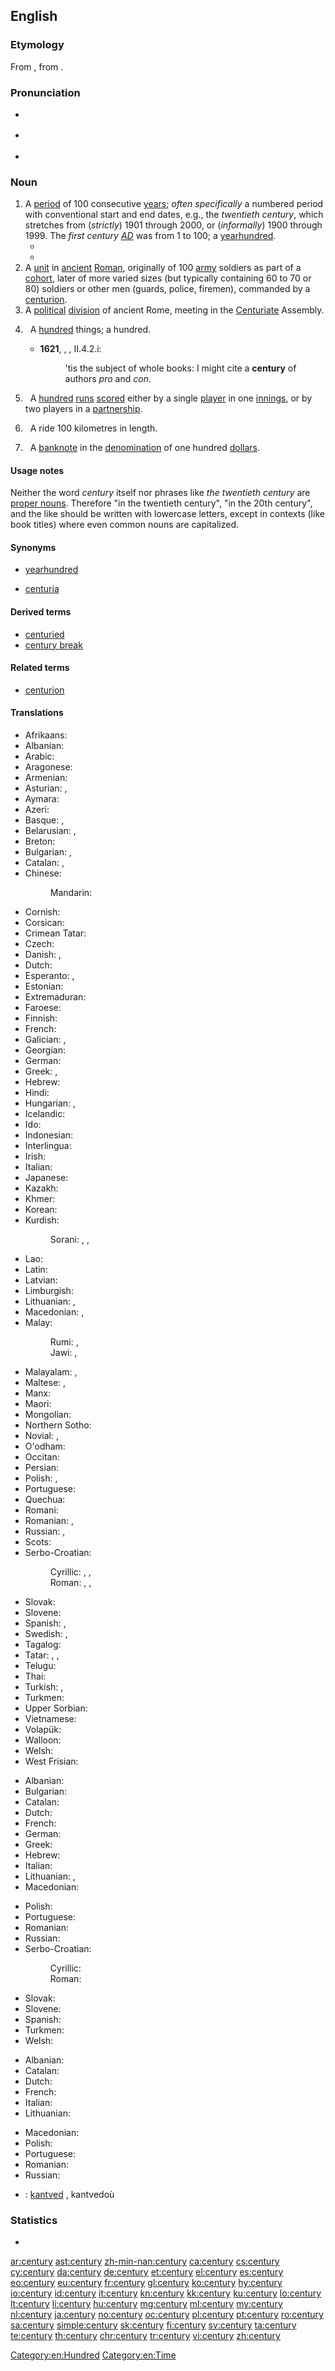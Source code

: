 ==English==
{{wikipedia|Century}}

===Etymology===
From {{etyl|la|en}} {{term|centuria|lang=la}}, from {{term|centum||one hundred|lang=la}}.

===Pronunciation===
* {{a|UK}} {{IPA|/ˈsɛn.tʃə.ɹiː/}}
* {{a|US}} {{IPA|/ˈsɛn.tʃɚ.i/}}
* {{audio|en-us-century.ogg|Audio (US)}}

===Noun===
{{en-noun|centuries}}

# A [[period]] of 100 consecutive [[year]]s; ''often specifically'' a numbered period with conventional start and end dates, e.g., the ''twentieth century'', which stretches from (''strictly'') 1901 through 2000, or (''informally'') 1900 through 1999. The ''first century [[AD]]'' was from 1 to 100; a [[yearhundred]].
#*{{quote-book|year=1963|author={{w|Margery Allingham}}
|title={{w|The China Governess}}|chapter=Foreword|url=http://openlibrary.org/works/OL2004261W
|passage=He stood transfixed before the unaccustomed view of London at night time, a vast panorama which reminded him [&hellip;] of some wood engravings far off and magical, in a printshop in his childhood. They dated from the previous '''century''' and were coarsely printed on tinted paper, with tinsel outlining the design.}}
#*{{quote-magazine|date=2013-07-20|volume=408|issue=8845|magazine={{w|The Economist}}
|title=[http://www.economist.com/news/http://www.economist.com/news/business/21582001-army-new-online-courses-scaring-wits-out-traditional-universities-can-they The attack of the MOOCs]
|passage=Since the launch early last year of&nbsp;[&hellip;] two Silicon Valley start-ups offering free education through MOOCs, massive open online courses, the ivory towers of academia have been shaken to their foundations. University brands built in some cases over '''centuries''' have been forced to contemplate the possibility that information technology will rapidly make their existing business model obsolete.}}
# A [[unit]] in [[ancient]] [[Roman]], originally of 100 [[army]] soldiers as part of a [[cohort]], later of more varied sizes (but typically containing 60 to 70 or 80) soldiers or other men (guards, police, firemen), commanded by a [[centurion]].
# A [[political]] [[division]] of ancient Rome, meeting in the [[centuriate|Centuriate]] Assembly.
# {{context|archaic|lang=en}}&nbsp; A [[hundred]] things; a hundred.
#* '''1621''', {{w|Robert Burton}}, ''{{w|The Anatomy of Melancholy}}'', II.4.2.i:
#*: 'tis the subject of whole books: I might cite a '''century''' of authors ''pro'' and ''con''.
# {{context|cricket|lang=en}}&nbsp; A [[hundred]] [[run]]s [[score]]d either by a single [[player]] in one [[innings]], or by two players in a [[partnership]].
# {{context|cycling|lang=en}}&nbsp; A ride 100 kilometres in length.
# {{context|US|informal|lang=en}}&nbsp; A [[banknote]] in the [[denomination]] of one hundred [[dollar]]s.

====Usage notes====
Neither the word ''century'' itself nor phrases like ''the twentieth century'' are [[proper noun]]s. Therefore "in the twentieth century", "in the 20th century", and the like should be written with lowercase letters, except in contexts (like book titles) where even common nouns are capitalized.

====Synonyms====
* {{sense|period of 100 consecutive years}} [[yearhundred]] {{qualifier|very rare}}
* {{sense|Roman army unit}} [[centuria]]

====Derived terms====
{{rel-top|Terms derived from ''century''}}
* [[centuried]]
* [[century break]]
{{rel-bottom}}

====Related terms====
* [[centurion]]

====Translations====
{{trans-top|100 years}}
* Afrikaans: {{t-|af|eeu}}
* Albanian: {{t-|sq|shekull|m}}
* Arabic: {{t+|ar|قرن|tr=qarn}}
* Aragonese: {{t+|an|sieglo|m}}
* Armenian: {{t+|hy|դար|tr=dar}}
* Asturian: {{t+|ast|sieglu|m}}, {{t-|ast|centuria|f}}
* Aymara: {{t-|ay|patacmara}}
* Azeri: {{t-|az|əsr}}
* Basque: {{t-|eu|mende}}, {{t-|eu|gizaldi}}
* Belarusian: {{t|be|век|m|sc=Cyrl}}, {{t|be|стагоддзе|n|tr=stahóddzje|sc=Cyrl}}
* Breton: {{t+|br|kantved|m}}
* Bulgarian: {{t+|bg|век|m}}, {{t+|bg|столетие|n}}
* Catalan: {{t+|ca|segle|m}}, {{t-|ca|centúria|f}}
* Chinese:
*: Mandarin: {{t|cmn|世纪|tr=shìjì}}
* Cornish: {{t-|kw|cansbledhen}}
* Corsican: {{t+|co|seculu|f}}
* Crimean Tatar: {{tø|crh|yüz}}
* Czech: {{t+|cs|století|n}}
* Danish: {{t-|da|århundred}}, {{t-|da|århundrede|n}}
* Dutch: {{t+|nl|eeuw|f}}
* Esperanto: {{t-|eo|jarcento}}, {{t-|eo|centjaro}}
* Estonian: {{t-|et|sajand}}
* Extremaduran: {{tø|ext|sigru|m}}
* Faroese: {{t-|fo|øld}}
* Finnish: {{t+|fi|vuosisata}}
* French: {{t+|fr|siècle|m}}
* Galician: {{t+|gl|século|m}}, {{t-|gl|centuria|f}}
* Georgian: {{t-|ka|საუკუნე|tr=saukune|sc=Geor}}
* German: {{t+|de|Jahrhundert|n}}
* Greek: {{t+|el|αιώνας|m|tr=eónas}}, {{t+|el|εκατονταετία|f|tr=ekatontaetía|sc=Grek}}
* Hebrew: {{t+|he|מאה|alt=מֵאָה|tr=me'a|f}}
* Hindi: {{t-|hi|शताब्दी|tr=šatābdī}}
* Hungarian: {{t+|hu|század}}, {{t+|hu|évszázad}}
* Icelandic: {{t+|is|öld|f}}
* Ido: {{t+|io|yarcento}}
* Indonesian: {{t+|id|abad}}
* Interlingua: {{t-|ia|seculo}}
* Irish: {{t+|ga|aois|f}}
* Italian: {{t+|it|secolo|m}}
* Japanese: {{t+|ja|世紀|tr=せいき, seiki}}
* Kazakh: {{t|kk|ғасыр|tr=ğasır|sc=Cyrl}}
* Khmer: {{t-|km|សតវត្ស|sc=Khmr|tr=sa’ta’ voat}}
* Korean: {{t+|ko|세기|tr=世紀, segi}}
* Kurdish:
*: Sorani: {{t+|ku|چه‌رخ|tr=charkh|sc=ku-Arab}}, {{t-|ku|قه‌رن|tr=qarn|sc=ku-Arab}}, {{t+|ku|سه‌ده‌|tr=sada|sc=ku-Arab}}
{{trans-mid}}
* Lao: {{t+|lo|ສັດຕະວັດ|sc=Laoo}}
* Latin: {{t+|la|saeculum|n}}
* Latvian: {{t-|lv|gadsimts|m}}
* Limburgish: {{t-|li|iew}}
* Lithuanian: {{t+|lt|šimtmetis|m}}, {{t+|lt|amžius|m}}
* Macedonian: {{t-|mk|век|m|tr=vek}}, {{t-|mk|столетие|n|tr=stolétie}}
* Malay:
*: Rumi: {{t+|ms|abad}}, {{t-|ms|kurun}}
*: Jawi: {{t-|ms|ابد|sc=Arab}}, {{t-|ms|قرون|sc=Arab}}
* Malayalam: {{t+|ml|നൂറ്റാണ്ട്|tr=nūṟṟāṇṭ}}, {{t+|ml|ശതാബ്ദം|tr=śatābdaṁ}}
* Maltese: {{t-|mt|seklu}}, {{t-|mt|ċentinarju}}
* Manx: {{t-|gv|eash}}
* Maori: {{t|mi|rautau}}
* Mongolian: {{t-|mn|зуун|tr=zuun|sc=Cyrl}}
* Northern Sotho: {{tø|nso|ngwagakgolo}}
* Novial: {{tø|nov|sekle}}, {{tø|nov|yarsento}}
* O'odham: {{tø|ood|siant ahithag}}
* Occitan: {{t+|oc|sègle|m}}
* Persian: {{t|fa|سده|tr=sade|sc=fa-Arab}}
* Polish: {{t+|pl|stulecie|n}}, {{t+|pl|wiek|m}}
* Portuguese: {{t+|pt|século|m}}
* Quechua: {{t-|qu|pachak}}
* Romani: {{tø|rom|शुल ब्रेश|tr=šul breš}}
* Romanian: {{t-|ro|secol|n}}, {{t-|ro|veac|n}}
* Russian: {{t+|ru|столетие|tr=stolétije|n}}, {{t+|ru|век|tr=vek|m}}
* Scots: {{tø|sco|year-hunder}}
* Serbo-Croatian:
*: Cyrillic: {{t-|sh|век|m}}, {{t-|sh|вијек|m}}, {{t-|sh|столеће|n}}
*: Roman: {{t-|sh|vek|m}}, {{t-|sh|vijek|m}}, {{t-|sh|stoleće|n}}
* Slovak: {{t-|sk|storočie|n}}
* Slovene: {{t+|sl|stoletje|n}}
* Spanish: {{t+|es|centuria|f}}, {{t+|es|siglo|m}}
* Swedish: {{t+|sv|sekel|n}}, {{t+|sv|århundrade|n}}
* Tagalog: {{t-|tl|síglo}}
* Tatar: {{t-|tt|ğasır}}, {{t-|tt|yözellıq}}, {{t+|tt|гасыр|sc=Cyrl}}
* Telugu: {{t+|te|శతాబ్దము|tr=śatābdamu}}
* Thai: {{t-|th|ศตวรรษ|tr=sàdtàwát}}
* Turkish: {{t+|tr|yüzyıl}}, {{t+|tr|asır}}
* Turkmen: {{t+|tk|asyr}}
* Upper Sorbian: {{t-|hsb|lětstotk}}
* Vietnamese: {{t|vi|thế kỷ}}
* Volapük: {{t+|vo|tumyel}}
* Walloon: {{t+|wa|sieke|m}}
* Welsh: {{t+|cy|canrif}}
* West Frisian: {{t-|fy|ieu}}
{{trans-bottom}}

{{trans-top|Roman army type unit}}
* Albanian: {{t+|sq|centurie|f}}
* Bulgarian: {{t-|bg|центурия|f}}
* Catalan: {{t|ca|centúria|f}}
* Dutch: {{t-|nl|centurie|f}}
* French: {{t+|fr|centurie|f}}
* German: {{t-|de|Zenturie|f}}
* Greek: {{t+|el|εκατονταρχία|f|tr=ekatontarchía|sc=Grek}}
* Hebrew: {{t-|he|קנטוריה|tr=qent'uria|f}}
* Italian: {{t-|it|centuria|f}}
* Lithuanian: {{t-|lt|centurija|f}}, {{qualifier|similar unit in other armies}} {{t-|lt|šimtinė|f}}
* Macedonian: {{t-|mk|центурија|f|tr=сentúrija}}
{{trans-mid}}
* Polish: {{t+|pl|centuria|f}}
* Portuguese: {{t-|pt|centúria|f}}
* Romanian: {{t-|ro|centurie|f}}
* Russian: {{t+|ru|центурия|tr=tsentúrija|f}}
* Serbo-Croatian:
*: Cyrillic: {{t-|sh|стотина|f}}
*: Roman: {{t-|sh|stotina|f}}
* Slovak: {{t-|sk|stotina|f}}
* Slovene: {{t-|sl|stotnija|f}}
* Spanish: {{t+|es|centuria|f}}
* Turkmen: {{t-|tk|senturiýa}}
* Welsh: {{t+|cy|canrif|f}}
{{trans-bottom}}

{{trans-top|political division of Rome}}
* Albanian: {{t+|sq|centurie|f}}
* Catalan: {{t|ca|centúria|f}}
* Dutch: {{t-|nl|centurie|f}}
* French: {{t+|fr|centurie|f}}
* Italian: {{t-|it|centuria|f}}
* Lithuanian: {{t-|lt|centurija|f}}
{{trans-mid}}
* Macedonian: {{t-|mk|центурија|f|tr=centúrija}}
* Polish: {{t+|pl|centuria|f}}
* Portuguese: {{t-|pt|centúria|f}}
* Romanian: {{t-|ro|centurie|f}}
* Russian: {{t+|ru|центурия|tr=tsentúrija|f}}
{{trans-bottom}}

{{trans-top|cricket}}
{{trans-mid}}
{{trans-bottom}}

{{trans-top|cycling}}
{{trans-mid}}
{{trans-bottom}}

{{checktrans}}
* {{ttbc|br}}: [[kantved]] {{m}}, kantvedoù

===Statistics===
* {{rank|floor|example|class|984|century|sorry|share|working}}

[[Category:en:Hundred]]
[[Category:en:Time]]

[[ar:century]]
[[ast:century]]
[[zh-min-nan:century]]
[[ca:century]]
[[cs:century]]
[[cy:century]]
[[da:century]]
[[de:century]]
[[et:century]]
[[el:century]]
[[es:century]]
[[eo:century]]
[[eu:century]]
[[fr:century]]
[[gl:century]]
[[ko:century]]
[[hy:century]]
[[io:century]]
[[id:century]]
[[it:century]]
[[kn:century]]
[[kk:century]]
[[ku:century]]
[[lo:century]]
[[lt:century]]
[[li:century]]
[[hu:century]]
[[mg:century]]
[[ml:century]]
[[my:century]]
[[nl:century]]
[[ja:century]]
[[no:century]]
[[oc:century]]
[[pl:century]]
[[pt:century]]
[[ro:century]]
[[sa:century]]
[[simple:century]]
[[sk:century]]
[[fi:century]]
[[sv:century]]
[[ta:century]]
[[te:century]]
[[th:century]]
[[chr:century]]
[[tr:century]]
[[vi:century]]
[[zh:century]]
